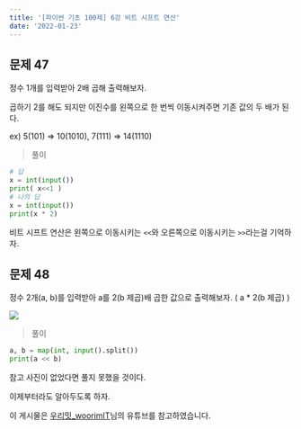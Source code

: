 ```yaml
---
title: '[파이썬 기초 100제] 6강 비트 시프트 연산'
date: '2022-01-23'
---
```


## 문제 47

정수 1개를 입력받아 2배 곱해 출력해보자.

<Toggle open summary="TIP">

곱하기 2를 해도 되지만 이진수를 왼쪽으로 한 번씩 이동시켜주면 기존 값의 두 배가 된다.

ex) 5(101) => 10(1010), 7(111) => 14(1110)

</Toggle>

> 풀이

```python
# 답
x = int(input())
print( x<<1 )
# 나의 답
x = int(input())
print(x * 2)
```

비트 시프트 연산은 왼쪽으로 이동시키는 `<<`와 오른쪽으로 이동시키는 `>>`라는걸 기억하자.

## 문제 48

정수 2개(a, b)를 입력받아 a를 2(b 제곱)배 곱한 값으로 출력해보자. ( a * 2(b 제곱) )

<Toggle open summary="TIP">

![](/posts/python/codeup/01.png)

</Toggle>

> 풀이

```python
a, b = map(int, input().split())
print(a << b)
```

참고 사진이 없었다면 풀지 못했을 것이다.

이제부터라도 알아두도록 하자.

<Callout type="info">

이 게시물은 [우리밋_woorimIT](https://www.youtube.com/watch?v=7sykajCtgCw&list=PLSK4WsJ8JS4dOszA7Zr8paqI81Mv27tNq&index=2)님의 유튜브를 참고하였습니다.

</Callout>
